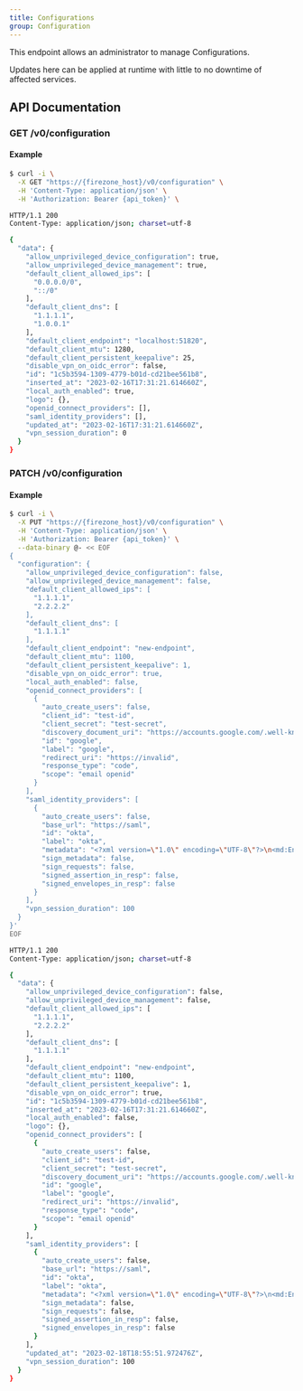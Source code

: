 ```yaml
---
title: Configurations
group: Configuration
---
```



This endpoint allows an administrator to manage Configurations.

Updates here can be applied at runtime with little to no downtime of affected services.

## API Documentation
### GET /v0/configuration



#### Example
```bash
$ curl -i \
  -X GET "https://{firezone_host}/v0/configuration" \
  -H 'Content-Type: application/json' \
  -H 'Authorization: Bearer {api_token}' \

HTTP/1.1 200
Content-Type: application/json; charset=utf-8

{
  "data": {
    "allow_unprivileged_device_configuration": true,
    "allow_unprivileged_device_management": true,
    "default_client_allowed_ips": [
      "0.0.0.0/0",
      "::/0"
    ],
    "default_client_dns": [
      "1.1.1.1",
      "1.0.0.1"
    ],
    "default_client_endpoint": "localhost:51820",
    "default_client_mtu": 1280,
    "default_client_persistent_keepalive": 25,
    "disable_vpn_on_oidc_error": false,
    "id": "1c5b3594-1309-4779-b01d-cd21bee561b8",
    "inserted_at": "2023-02-16T17:31:21.614660Z",
    "local_auth_enabled": true,
    "logo": {},
    "openid_connect_providers": [],
    "saml_identity_providers": [],
    "updated_at": "2023-02-16T17:31:21.614660Z",
    "vpn_session_duration": 0
  }
}
```
### PATCH /v0/configuration



#### Example
```bash
$ curl -i \
  -X PUT "https://{firezone_host}/v0/configuration" \
  -H 'Content-Type: application/json' \
  -H 'Authorization: Bearer {api_token}' \
  --data-binary @- << EOF
{
  "configuration": {
    "allow_unprivileged_device_configuration": false,
    "allow_unprivileged_device_management": false,
    "default_client_allowed_ips": [
      "1.1.1.1",
      "2.2.2.2"
    ],
    "default_client_dns": [
      "1.1.1.1"
    ],
    "default_client_endpoint": "new-endpoint",
    "default_client_mtu": 1100,
    "default_client_persistent_keepalive": 1,
    "disable_vpn_on_oidc_error": true,
    "local_auth_enabled": false,
    "openid_connect_providers": [
      {
        "auto_create_users": false,
        "client_id": "test-id",
        "client_secret": "test-secret",
        "discovery_document_uri": "https://accounts.google.com/.well-known/openid-configuration",
        "id": "google",
        "label": "google",
        "redirect_uri": "https://invalid",
        "response_type": "code",
        "scope": "email openid"
      }
    ],
    "saml_identity_providers": [
      {
        "auto_create_users": false,
        "base_url": "https://saml",
        "id": "okta",
        "label": "okta",
        "metadata": "<?xml version=\"1.0\" encoding=\"UTF-8\"?>\n<md:EntityDescriptor entityID=\"http://www.okta.com/exk6ff6p62kFjUR3X5d7\"\n  xmlns:md=\"urn:oasis:names:tc:SAML:2.0:metadata\">\n  <md:IDPSSODescriptor WantAuthnRequestsSigned=\"false\" protocolSupportEnumeration=\"urn:oasis:names:tc:SAML:2.0:protocol\">\n    <md:KeyDescriptor use=\"signing\">\n      <ds:KeyInfo\n        xmlns:ds=\"http://www.w3.org/2000/09/xmldsig#\">\n        <ds:X509Data>\n          <ds:X509Certificate>MIIDqDCCApCgAwIBAgIGAYMaIfiKMA0GCSqGSIb3DQEBCwUAMIGUMQswCQYDVQQGEwJVUzETMBEG\nA1UECAwKQ2FsaWZvcm5pYTEWMBQGA1UEBwwNU2FuIEZyYW5jaXNjbzENMAsGA1UECgwET2t0YTEU\nMBIGA1UECwwLU1NPUHJvdmlkZXIxFTATBgNVBAMMDGRldi04Mzg1OTk1NTEcMBoGCSqGSIb3DQEJ\nARYNaW5mb0Bva3RhLmNvbTAeFw0yMjA5MDcyMjQ1MTdaFw0zMjA5MDcyMjQ2MTdaMIGUMQswCQYD\nVQQGEwJVUzETMBEGA1UECAwKQ2FsaWZvcm5pYTEWMBQGA1UEBwwNU2FuIEZyYW5jaXNjbzENMAsG\nA1UECgwET2t0YTEUMBIGA1UECwwLU1NPUHJvdmlkZXIxFTATBgNVBAMMDGRldi04Mzg1OTk1NTEc\nMBoGCSqGSIb3DQEJARYNaW5mb0Bva3RhLmNvbTCCASIwDQYJKoZIhvcNAQEBBQADggEPADCCAQoC\nggEBAOmj276L3kHm57hNGYTocT6NS4mffPbcvsA2UuKIWfmpV8HLTcmS+NahLtuN841OnRnTn+2p\nfjlwa1mwJhCODbF3dcVYOkGTPUC4y2nvf1Xas6M7+0O2WIfrzdX/OOUs/ROMnB/O/MpBwMR2SQh6\nQ3V+9v8g3K9yfMvcifDbl6g9fTliDzqV7I9xF5eJykl+iCAKNaQgp3cO6TaIa5u2ZKtRAdzwnuJC\nBXMyzaoNs/vfnwzuFtzWP1PSS1Roan+8AMwkYA6BCr1YRIqZ0GSkr/qexFCTZdq0UnSN78fY6CCM\nRFw5wU0WM9nEpbWzkBBWsYHeTLo5JqR/mZukfjlPDlcCAwEAATANBgkqhkiG9w0BAQsFAAOCAQEA\nlUhwzCSnuqt4wlHxJONN4kxUBG8bPnjHxob6jBKK+onFDuSVWZ+7LZw67blz6xdxvlOLaQLi1fK2\nFifehbc7KbRLckcgNgg7Y8qfUKdP0/nS0JlyAvlnICQqaHTHwhIzQqTHtTZeeIJHtpWOX/OPRI0S\nbkygh2qjF8bYn3sX8bGNUQL8iiMxFnvwGrXaErPqlRqFJbWQDBXD+nYDIBw7WN3Jyb0Ydin2zrlh\ngp3Qooi0TnAir3ncw/UF/+sivCgd+6nX7HkbZtipkMbg7ZByyD9xrOQG2JXrP6PyzGCPwnGMt9pL\niiVMepeLNqKZ3UvhrR1uRN0KWu7lduIRhxldLA==</ds:X509Certificate>\n        </ds:X509Data>\n      </ds:KeyInfo>\n    </md:KeyDescriptor>\n    <md:NameIDFormat>urn:oasis:names:tc:SAML:1.1:nameid-format:unspecified</md:NameIDFormat>\n    <md:NameIDFormat>urn:oasis:names:tc:SAML:1.1:nameid-format:emailAddress</md:NameIDFormat>\n    <md:SingleSignOnService Binding=\"urn:oasis:names:tc:SAML:2.0:bindings:HTTP-POST\" Location=\"https://dev-83859955.okta.com/app/dev-83859955_firezonesaml_1/exk6ff6p62kFjUR3X5d7/sso/saml\"/>\n    <md:SingleSignOnService Binding=\"urn:oasis:names:tc:SAML:2.0:bindings:HTTP-Redirect\" Location=\"https://dev-83859955.okta.com/app/dev-83859955_firezonesaml_1/exk6ff6p62kFjUR3X5d7/sso/saml\"/>\n  </md:IDPSSODescriptor>\n</md:EntityDescriptor>\n",
        "sign_metadata": false,
        "sign_requests": false,
        "signed_assertion_in_resp": false,
        "signed_envelopes_in_resp": false
      }
    ],
    "vpn_session_duration": 100
  }
}'
EOF

HTTP/1.1 200
Content-Type: application/json; charset=utf-8

{
  "data": {
    "allow_unprivileged_device_configuration": false,
    "allow_unprivileged_device_management": false,
    "default_client_allowed_ips": [
      "1.1.1.1",
      "2.2.2.2"
    ],
    "default_client_dns": [
      "1.1.1.1"
    ],
    "default_client_endpoint": "new-endpoint",
    "default_client_mtu": 1100,
    "default_client_persistent_keepalive": 1,
    "disable_vpn_on_oidc_error": true,
    "id": "1c5b3594-1309-4779-b01d-cd21bee561b8",
    "inserted_at": "2023-02-16T17:31:21.614660Z",
    "local_auth_enabled": false,
    "logo": {},
    "openid_connect_providers": [
      {
        "auto_create_users": false,
        "client_id": "test-id",
        "client_secret": "test-secret",
        "discovery_document_uri": "https://accounts.google.com/.well-known/openid-configuration",
        "id": "google",
        "label": "google",
        "redirect_uri": "https://invalid",
        "response_type": "code",
        "scope": "email openid"
      }
    ],
    "saml_identity_providers": [
      {
        "auto_create_users": false,
        "base_url": "https://saml",
        "id": "okta",
        "label": "okta",
        "metadata": "<?xml version=\"1.0\" encoding=\"UTF-8\"?>\n<md:EntityDescriptor entityID=\"http://www.okta.com/exk6ff6p62kFjUR3X5d7\"\n  xmlns:md=\"urn:oasis:names:tc:SAML:2.0:metadata\">\n  <md:IDPSSODescriptor WantAuthnRequestsSigned=\"false\" protocolSupportEnumeration=\"urn:oasis:names:tc:SAML:2.0:protocol\">\n    <md:KeyDescriptor use=\"signing\">\n      <ds:KeyInfo\n        xmlns:ds=\"http://www.w3.org/2000/09/xmldsig#\">\n        <ds:X509Data>\n          <ds:X509Certificate>MIIDqDCCApCgAwIBAgIGAYMaIfiKMA0GCSqGSIb3DQEBCwUAMIGUMQswCQYDVQQGEwJVUzETMBEG\nA1UECAwKQ2FsaWZvcm5pYTEWMBQGA1UEBwwNU2FuIEZyYW5jaXNjbzENMAsGA1UECgwET2t0YTEU\nMBIGA1UECwwLU1NPUHJvdmlkZXIxFTATBgNVBAMMDGRldi04Mzg1OTk1NTEcMBoGCSqGSIb3DQEJ\nARYNaW5mb0Bva3RhLmNvbTAeFw0yMjA5MDcyMjQ1MTdaFw0zMjA5MDcyMjQ2MTdaMIGUMQswCQYD\nVQQGEwJVUzETMBEGA1UECAwKQ2FsaWZvcm5pYTEWMBQGA1UEBwwNU2FuIEZyYW5jaXNjbzENMAsG\nA1UECgwET2t0YTEUMBIGA1UECwwLU1NPUHJvdmlkZXIxFTATBgNVBAMMDGRldi04Mzg1OTk1NTEc\nMBoGCSqGSIb3DQEJARYNaW5mb0Bva3RhLmNvbTCCASIwDQYJKoZIhvcNAQEBBQADggEPADCCAQoC\nggEBAOmj276L3kHm57hNGYTocT6NS4mffPbcvsA2UuKIWfmpV8HLTcmS+NahLtuN841OnRnTn+2p\nfjlwa1mwJhCODbF3dcVYOkGTPUC4y2nvf1Xas6M7+0O2WIfrzdX/OOUs/ROMnB/O/MpBwMR2SQh6\nQ3V+9v8g3K9yfMvcifDbl6g9fTliDzqV7I9xF5eJykl+iCAKNaQgp3cO6TaIa5u2ZKtRAdzwnuJC\nBXMyzaoNs/vfnwzuFtzWP1PSS1Roan+8AMwkYA6BCr1YRIqZ0GSkr/qexFCTZdq0UnSN78fY6CCM\nRFw5wU0WM9nEpbWzkBBWsYHeTLo5JqR/mZukfjlPDlcCAwEAATANBgkqhkiG9w0BAQsFAAOCAQEA\nlUhwzCSnuqt4wlHxJONN4kxUBG8bPnjHxob6jBKK+onFDuSVWZ+7LZw67blz6xdxvlOLaQLi1fK2\nFifehbc7KbRLckcgNgg7Y8qfUKdP0/nS0JlyAvlnICQqaHTHwhIzQqTHtTZeeIJHtpWOX/OPRI0S\nbkygh2qjF8bYn3sX8bGNUQL8iiMxFnvwGrXaErPqlRqFJbWQDBXD+nYDIBw7WN3Jyb0Ydin2zrlh\ngp3Qooi0TnAir3ncw/UF/+sivCgd+6nX7HkbZtipkMbg7ZByyD9xrOQG2JXrP6PyzGCPwnGMt9pL\niiVMepeLNqKZ3UvhrR1uRN0KWu7lduIRhxldLA==</ds:X509Certificate>\n        </ds:X509Data>\n      </ds:KeyInfo>\n    </md:KeyDescriptor>\n    <md:NameIDFormat>urn:oasis:names:tc:SAML:1.1:nameid-format:unspecified</md:NameIDFormat>\n    <md:NameIDFormat>urn:oasis:names:tc:SAML:1.1:nameid-format:emailAddress</md:NameIDFormat>\n    <md:SingleSignOnService Binding=\"urn:oasis:names:tc:SAML:2.0:bindings:HTTP-POST\" Location=\"https://dev-83859955.okta.com/app/dev-83859955_firezonesaml_1/exk6ff6p62kFjUR3X5d7/sso/saml\"/>\n    <md:SingleSignOnService Binding=\"urn:oasis:names:tc:SAML:2.0:bindings:HTTP-Redirect\" Location=\"https://dev-83859955.okta.com/app/dev-83859955_firezonesaml_1/exk6ff6p62kFjUR3X5d7/sso/saml\"/>\n  </md:IDPSSODescriptor>\n</md:EntityDescriptor>\n",
        "sign_metadata": false,
        "sign_requests": false,
        "signed_assertion_in_resp": false,
        "signed_envelopes_in_resp": false
      }
    ],
    "updated_at": "2023-02-18T18:55:51.972476Z",
    "vpn_session_duration": 100
  }
}
```
